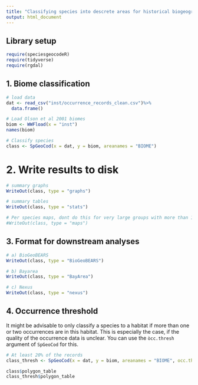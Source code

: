 ```yaml
---
title: "Classifying species into descrete areas for historical biogeography"
output: html_document
---
```


## Library setup
```r
require(speciesgeocodeR)
require(tidyverse)
require(rgdal)
```

## 1. Biome classification
```r
# load data
dat <- read_csv("inst/occurrence_records_clean.csv")%>%
  data.frame()

# Load Olson et al 2001 biomes
biom <- WWFload(x = "inst")
names(biom)

# Classify species
class <- SpGeoCod(x = dat, y = biom, areanames = "BIOME")

```

# 2. Write results to disk
```r
# summary graphs
WriteOut(class, type = "graphs")

# summary tables
WriteOut(class, type = "stats")

# Per species maps, dont do this for very large groups with more than 100 species
#WriteOut(class, type = "maps")

```

## 3. Format for downstream analyses
```r
# a) BioGeoBEARS
WriteOut(class, type = "BioGeoBEARS")

# b) Bayarea
WriteOut(class, type = "BayArea")

# c) Nexus
WriteOut(class, type = "nexus")
```

## 4. Occurrence threshold
It might be advisable to only classify a species to a habitat if more than one or two occurrences are in this habitat. This is especially the case, if the quality of the occurrence data is unclear. You can use the `òcc.thresh` argument of `SpGeoCod` for this.

```r
# At least 20% of the records
class_thresh <- SpGeoCod(x = dat, y = biom, areanames = "BIOME", occ.thresh = 10)

class$polygon_table
class_thresh$polygon_table

```
